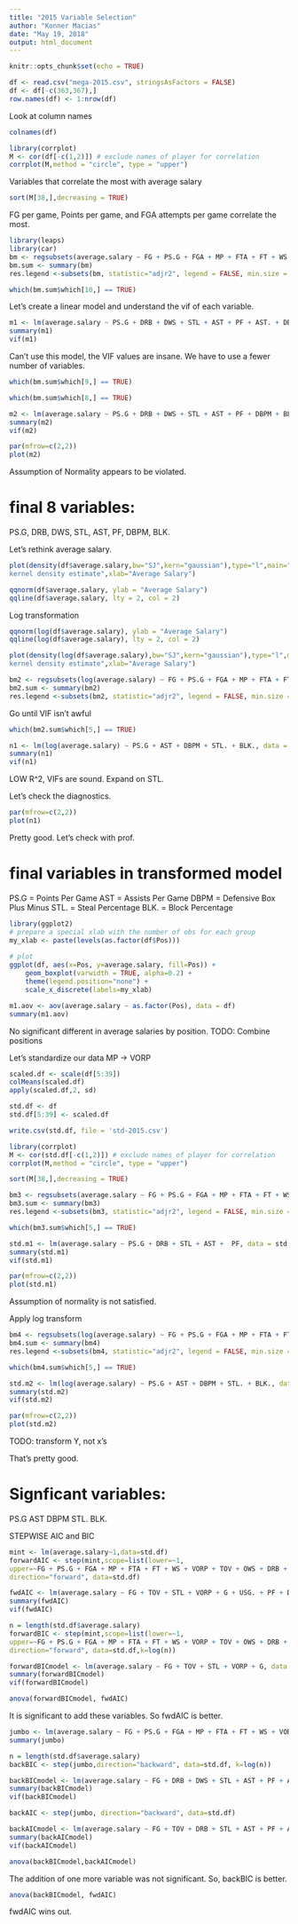 ```yaml
---
title: "2015 Variable Selection"
author: "Konner Macias"
date: "May 19, 2018"
output: html_document
---
```


```r
knitr::opts_chunk$set(echo = TRUE)
```

```r
df <- read.csv("mega-2015.csv", stringsAsFactors = FALSE)
df <- df[-c(363,367),]
row.names(df) <- 1:nrow(df)
```
Look at column names
```r
colnames(df)
```
```r
library(corrplot)
M <- cor(df[-c(1,2)]) # exclude names of player for correlation
corrplot(M,method = "circle", type = "upper")
```

Variables that correlate the most with average salary
```r
sort(M[38,],decreasing = TRUE)
```

FG per game, Points per game, and FGA attempts per game correlate the most.

```r
library(leaps)
library(car)
bm <- regsubsets(average.salary ~ FG + PS.G + FGA + MP + FTA + FT + WS + VORP + TOV + OWS + DRB + GS + BPM + OBPM + DWS + USG. + TRB + STL + WS.48 + AST + PF + ORB + TS. + AST. + BLK + FG. + G + DRB. + eFG. + FTr + DBPM + TRB. + FT. + STL. + ORB. + BLK. + TOV., data = df, nbest=1, nvmax=NULL, force.in=NULL, force.out=NULL,method="exhaustive")
bm.sum <- summary(bm)
res.legend <-subsets(bm, statistic="adjr2", legend = FALSE, min.size = 3, max.size = 12, main = "Adjusted R^2")
```
```r
which(bm.sum$which[10,] == TRUE)
```

Let's create a linear model and understand the vif of each variable.
```r
m1 <- lm(average.salary ~ PS.G + DRB + DWS + STL + AST + PF + AST. + DBPM + STL. + BLK., data = df)
summary(m1)
vif(m1)
```

Can't use this model, the VIF values are insane. We have to use a fewer number of variables.
```r
which(bm.sum$which[9,] == TRUE)
```
```r
which(bm.sum$which[8,] == TRUE)
```

```r
m2 <- lm(average.salary ~ PS.G + DRB + DWS + STL + AST + PF + DBPM + BLK., data = df)
summary(m2)
vif(m2)
```
```r
par(mfrow=c(2,2))
plot(m2)
```
Assumption of Normality appears to be violated.


# final 8 variables:
PS.G, DRB, DWS, STL, AST, PF, DBPM, BLK.


Let's rethink average salary.
```r
plot(density(df$average.salary,bw="SJ",kern="gaussian"),type="l",main="Gaussian
kernel density estimate",xlab="Average Salary")
```
```r
qqnorm(df$average.salary, ylab = "Average Salary")
qqline(df$average.salary, lty = 2, col = 2)
```



Log transformation
```r
qqnorm(log(df$average.salary), ylab = "Average Salary")
qqline(log(df$average.salary), lty = 2, col = 2)
```
```r
plot(density(log(df$average.salary),bw="SJ",kern="gaussian"),type="l",main="Gaussian
kernel density estimate",xlab="Average Salary")
```


```r
bm2 <- regsubsets(log(average.salary) ~ FG + PS.G + FGA + MP + FTA + FT + WS + VORP + TOV + OWS + DRB + GS + BPM + OBPM + DWS + USG. + TRB + STL + WS.48 + AST + PF + ORB + TS. + AST. + BLK + FG. + G + DRB. + eFG. + FTr + DBPM + TRB. + FT. + STL. + ORB. + BLK. + TOV., data = df, nbest=1, nvmax=NULL, force.in=NULL, force.out=NULL,method="exhaustive")
bm2.sum <- summary(bm2)
res.legend <-subsets(bm2, statistic="adjr2", legend = FALSE, min.size = 3, max.size = 12, main = "Adjusted R^2")
```

Go until VIF isn't awful
```r
which(bm2.sum$which[5,] == TRUE)
```
```r
n1 <- lm(log(average.salary) ~ PS.G + AST + DBPM + STL. + BLK., data = df)
summary(n1)
vif(n1)
```
LOW R^2, VIFs are sound. Expand on STL.

Let's check the diagnostics.
```r
par(mfrow=c(2,2))
plot(n1)
```

Pretty good. Let's check with prof.

# final variables in transformed model
PS.G = Points Per Game
AST = Assists Per Game
DBPM = Defensive Box Plus Minus
STL. = Steal Percentage
BLK. = Block Percentage

```r
library(ggplot2)
# prepare a special xlab with the number of obs for each group
my_xlab <- paste(levels(as.factor(df$Pos)))
 
# plot
ggplot(df, aes(x=Pos, y=average.salary, fill=Pos)) +
    geom_boxplot(varwidth = TRUE, alpha=0.2) +
    theme(legend.position="none") +
    scale_x_discrete(labels=my_xlab)
```
```r
m1.aov <- aov(average.salary ~ as.factor(Pos), data = df)
summary(m1.aov)
```

No significant different in average salaries by position. TODO: Combine positions

Let's standardize our data MP -> VORP
```r
scaled.df <- scale(df[5:39])
colMeans(scaled.df)
apply(scaled.df,2, sd)
```
```r
std.df <- df
std.df[5:39] <- scaled.df
```
```r
write.csv(std.df, file = 'std-2015.csv')
```

```r
library(corrplot)
M <- cor(std.df[-c(1,2)]) # exclude names of player for correlation
corrplot(M,method = "circle", type = "upper")
```

```r
sort(M[38,],decreasing = TRUE)
```

```r
bm3 <- regsubsets(average.salary ~ FG + PS.G + FGA + MP + FTA + FT + WS + VORP + TOV + OWS + DRB + GS + BPM + OBPM + DWS + USG. + TRB + STL + WS.48 + AST + PF + ORB + TS. + AST. + BLK + FG. + G + DRB. + eFG. + FTr + DBPM + TRB. + FT. + STL. + ORB. + BLK. + TOV., data = std.df, nbest=1, nvmax=NULL, force.in=NULL, force.out=NULL,method="exhaustive")
bm3.sum <- summary(bm3)
res.legend <-subsets(bm3, statistic="adjr2", legend = FALSE, min.size = 3, max.size = 12, main = "Adjusted R^2")
```
```r
which(bm3.sum$which[5,] == TRUE)
```
```r
std.m1 <- lm(average.salary ~ PS.G + DRB + STL + AST +  PF, data = std.df)
summary(std.m1)
vif(std.m1)
```

```r
par(mfrow=c(2,2))
plot(std.m1)
```
Assumption of normality is not satisfied.


Apply log transform
```r
bm4 <- regsubsets(log(average.salary) ~ FG + PS.G + FGA + MP + FTA + FT + WS + VORP + TOV + OWS + DRB + GS + BPM + OBPM + DWS + USG. + TRB + STL + WS.48 + AST + PF + ORB + TS. + AST. + BLK + FG. + G + DRB. + eFG. + FTr + DBPM + TRB. + FT. + STL. + ORB. + BLK. + TOV., data = std.df, nbest=1, nvmax=NULL, force.in=NULL, force.out=NULL,method="exhaustive")
bm4.sum <- summary(bm4)
res.legend <-subsets(bm4, statistic="adjr2", legend = FALSE, min.size = 3, max.size = 12, main = "Adjusted R^2")
```

```r
which(bm4.sum$which[5,] == TRUE)
```

```r
std.m2 <- lm(log(average.salary) ~ PS.G + AST + DBPM + STL. + BLK., data = std.df)
summary(std.m2)
vif(std.m2)
```
```r
par(mfrow=c(2,2))
plot(std.m2)
```
TODO: transform Y, not x's


That's pretty good.

# Signficant variables:
PS.G
AST
DBPM
STL.
BLK.


STEPWISE AIC and BIC
```r
mint <- lm(average.salary~1,data=std.df)
forwardAIC <- step(mint,scope=list(lower=~1,
upper=~FG + PS.G + FGA + MP + FTA + FT + WS + VORP + TOV + OWS + DRB + GS + BPM + OBPM + DWS + USG. + TRB + STL + WS.48 + AST + PF + ORB + TS. + AST. + BLK + FG. + G + DRB. + eFG. + FTr + DBPM + TRB. + FT. + STL. + ORB. + BLK. + TOV.),
direction="forward", data=std.df)
```
```r
fwdAIC <- lm(average.salary ~ FG + TOV + STL + VORP + G + USG. + PF + DRB + BLK + AST + AST. + STL. + WS + FTA, data = std.df)
summary(fwdAIC)
vif(fwdAIC)
```
```r
n = length(std.df$average.salary)
forwardBIC <- step(mint,scope=list(lower=~1,
upper=~FG + PS.G + FGA + MP + FTA + FT + WS + VORP + TOV + OWS + DRB + GS + BPM + OBPM + DWS + USG. + TRB + STL + WS.48 + AST + PF + ORB + TS. + AST. + BLK + FG. + G + DRB. + eFG. + FTr + DBPM + TRB. + FT. + STL. + ORB. + BLK. + TOV.),
direction="forward", data=std.df,k=log(n))
```

```r
forwardBICmodel <- lm(average.salary ~ FG + TOV + STL + VORP + G, data = std.df)
summary(forwardBICmodel)
vif(forwardBICmodel)
```

```r
anova(forwardBICmodel, fwdAIC)
```
It is significant to add these variables. So fwdAIC is better.


```r
jumbo <- lm(average.salary ~ FG + PS.G + FGA + MP + FTA + FT + WS + VORP + TOV + OWS + DRB + GS + BPM + OBPM + DWS + USG. + TRB + STL + WS.48 + AST + PF + ORB + TS. + AST. + BLK + FG. + G + DRB. + eFG. + FTr + DBPM + TRB. + FT. + STL. + ORB. + BLK. + TOV. , data = std.df)
summary(jumbo)
```
```r
n = length(std.df$average.salary)
backBIC <- step(jumbo,direction="backward", data=std.df, k=log(n))
```
```r
backBICmodel <- lm(average.salary ~ FG + DRB + DWS + STL + AST + PF + AST. + DBPM + BLK., data=std.df)
summary(backBICmodel)
vif(backBICmodel)
```
```r
backAIC <- step(jumbo, direction="backward", data=std.df)
```

```r
backAICmodel <- lm(average.salary ~ FG + TOV + DRB + STL + AST + PF + AST. + DBPM + STL. + BLK., data = std.df)
summary(backAICmodel)
vif(backAICmodel)
```

```r
anova(backBICmodel,backAICmodel)
```

The addition of one more variable was not significant. So, backBIC is better.


```r
anova(backBICmodel, fwdAIC)
```

fwdAIC wins out.
